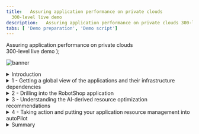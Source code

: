 ```yaml
---
title:   Assuring application performance on private clouds
  300-level live demo
description:   Assuring application performance on private clouds 300-level live demo
tabs: [ 'Demo preparation', 'Demo script']
---
```


  <span>
    Assuring application performance on private clouds<br/> 300-level live demo
  </span> );

![banner](./images/ARM-GitHub-script-banner-12-15-21.jpg)

<span id="top"></span>

<details>
<summary>Introduction</summary>
<br/>

In this growing digital economy, the application is the business.  Application performance is therefore one of highest CIO priorities.

<br/>

Most application performance issues are caused due to a lack of compute resources. Being able to proactively address this issue just-in-time and alleviate any potential starvation is at the core of application resource management. 

<br/>

In this demo, I'll show you how IBM Turbonomic helps SREs and IT Ops teams proactively assure application performance and drive operational efficiency across their mission critical deployments.

<br/>

Home Robots Inc is a fully digital global consumer electronic company that sells a growing array of innovative robots to assist with mundane household chores. RobotShop is the primary marketplace where clients browse and make online purchases. RobotShop is also a microservices-based cloud native app. Spot promotions and other marketing events around the globe result in varying, unpredictable load patterns. Poor application performance due to  underlying resource issues results in a poor customer experience. The IT Ops teams lack full stack visibility and tend to either over or under provision based on best-guesses - which is highly inefficient, very costly and risky.<br/><br/>

In this demo we will show you how Turbonomic, a solution based on Application Resource Management can help Home Robots Inc. We will:

<br/>
• See how Turbonomic stitches together a full-stack view from business applications to the platform all the way to the underlying physical infrastructure <br/>
• Examine the resource optimization recommendations generated by the AI-based platform analytics <br/>
• Demonstrate how the execution of platform-derived 'Actions' can be automated <br/>

<br/>

The scope of this demo will be restricted to application resource management of resources in private clouds, that would involve all resources in the on-prem data center behind the enterprise firewall. A different demo will illustrate application resource management as it pertains to public clouds. 

<br/>

**[Go to top](#top)**

</details>

<details>

<summary>1 - Getting a global view of the applications and their infrastructure dependencies</summary>

<br/>

| **1.1** | **Ingest data from observability platforms and other monitoring tools** |
| :--- | :--- |
| **Narration** | Turbonomic requires configuration and operational performance data to make recommendations. The more data the better.<br/><br/>RobotShop is being observed by Instana. Turbonomic, in turn, has tight integrations with Instana and other monitoring tools, gaining access to this performance data.<br/><br/>Turbonomic ingests, normalizes and builds a common data model to "stitch" together a graphical view of the application-to-resource dependencies. This is called the 'Supply Chain'. |
| **Action** &nbsp; 1.1.1 | Click **Settings** (1) and select **Target Configurations** (2). <br/> <br/> <img src="https://raw.githubusercontent.com/ibm-garage-tsa/platinum-demos/master/src/pages/300-watson-aiops-application-resource-management/images/target-configurations.jpg" width="500" /> |

| **1.2** | **Examine the global supply chain** |
| :--- | :--- |
| **Narration** | We are responsible for RobotShop - but before we dive into RobotShop it is important to take a step back and understand the global picture: what others apps are consuming shared resources, what platforms are applications deployed to, and what are the underlying infrastructure components involved.<br/><br/>The global supply chain provides the visualization and serves as a graphical organizer of the various entities in the IT stack and models the dynamic relationships all the way from the managed application, across the underlying related infrastructure layers from the private cloud all the way out to the public cloud. <br/><br/>RobotShop is a modern containerized application. It is deployed to a highly virtualized on-prem environment based on Red Hat OpenShift. <br/><br/>RobotShop shares cluster resources with other applications. Hence, the performance of RobotShop is directly impacted by competing apps and shared infrastructure. <br/><br/>1. Starting at the top you have all the Business Applications that Turbonomic is aware of in this deployment environment.<br/><br/>2. Business Applications are composed of Business Transactions - which are logical business function that an end-user would execute. A purchase or add-to-cart is an example of a business transaction. <br/><br/>3. Transactions in turn use Services - where a service is basically a REST endpoint.<br/><br/>4. The above three entities are logical entities - they do not exist physically. Services are hosted and executed in an Application component, like a Java web service running in a Tomcat application server running as a JVM.<br/><br/>5. Application components run on an application platform. For example, a container platform like Kubernetes or a VM-based platform like vSphere.<br/><br/>6. Going down the supply chain, you see the components that build up the lower layers of the application stack. These range from virtualization controllers to database servers, storage volumes, hosts and other on-premise datacenter resources, all the way out to the public cloud components (like regions and availability zones). <br/><br/>Each circle represents an IT entity, and the color reflects the current health of the entities: red points to a critical risk, yellow points to areas to improve efficiency, and green is healthy. <br/><br/>You can view historical data ranging from recent hours to the past year. This flexibility to visualize resource relationships at varying points in time is also very valuable. |
| **Action** &nbsp; 1.2.1 | Log in to the Turbonomic instance and click the home **On** button. <br/><br/> <img src="https://raw.githubusercontent.com/ibm-garage-tsa/platinum-demos/master/src/pages/300-watson-aiops-application-resource-management/images/global-supply-chain-5.jpg" width="800" /> |
| **Narration** | Let's see which Top Business Applications are at risk and  need immediate attention. The list is ordered in terms of severity.<br/><br/>We can observe that RobotShop currently has SLO violations - where response time is up and throughput is below expected service levels.<br/><br/>The Application Resource Health bar indicates that there are some critical performance issues (in red) as well as some area to improve efficiency (in yellow).<br/><br/>The Actions button will take you to the Actions panel enabling you to take the recommended actions directly from Turbonomic. |
| **Action** &nbsp; 1.2.2 | Click the **Business Applications** entity, the root and first node in the supply chain. <br/><br/> <img src="https://raw.githubusercontent.com/ibm-garage-tsa/platinum-demos/master/src/pages/300-watson-aiops-application-resource-management/images/RobotShop-SLO-Violation-5.jpg" width="800" /> |

<br/>

**[Go to top](#top)**

</details>

<details>

<summary>2 - Drilling into the RobotShop application</summary>

<br/>

| **2.1** | **Examine RobotShop resource dependencies** |
| :--- | :--- |
| **Narration** | Now that we have a broad understanding of the global view, let's examine the health of our app RobotShop. This is called 'scoping'. <br/><br/>The resource dependency graph serves as a single source of information and helps bridge the communication gap that can exists between the application owners and IT Ops teams. |
| **Action** &nbsp; 2.1.1 | Click the **RobotShop** link to scope to RobotShop. <br/> <br/> <img src="https://raw.githubusercontent.com/ibm-garage-tsa/platinum-demos/master/src/pages/300-watson-aiops-application-resource-management/images/RobotShop-Supply-Chain.jpg" width="800" /> |
| **Narration** | The supply chain is scoped to RobotShop. The charts provide a quick view of the overall operating health of RobotShop.<br/><br/>Turbonomic builds its application-awareness from tools like Instana and discovers Kubernetes pods via a set of deployed probes. Since RobotShop is a Kubernetes-based cloud native application, all the entities appearing in the supply chain are specific to a container platform infrastructure. The container platform in this case is RHOCP and runs on a VMWare cluster on-prem. Hence, there are no public cloud entities in the RobotShop supply chain. |
| **Action** &nbsp; 2.1.2 | On the **Pending Actions** chart, click  **Show All**. <br/> <br/> <img src="https://raw.githubusercontent.com/ibm-garage-tsa/platinum-demos/master/src/pages/300-watson-aiops-application-resource-management/images/pending-actions-show-all-5.jpg" width="500" /> |
| **Narration** | The Turbonomic engine performs an ongoing holistic analysis of the environment. Based on the analysis, Turbonomic generates actions that you can take to resolve and avoid emerging problems. The actions are scoped to the containers that are part of the RobotShop deployment. <br/><br/>Here we can see container resize actions, categorized as performance and efficiency actions and displayed for you to either investigate further or execute directly. Container Resize up actions are typically performance-centric actions that are driven to resolve an underlying resource congestion issue.<br/><br/>Container Resize down actions are typically efficiency-centric actions that are pointing to a resource optimization opportunity likely a consequence of resource over-provisioning. |
| **Action** &nbsp; 2.1.3 | On the **Action Center** panel, select **Workload Controller** and click **Details**. <br/> <br/> <img src="https://raw.githubusercontent.com/ibm-garage-tsa/platinum-demos/master/src/pages/300-watson-aiops-application-resource-management/images/RobotShop-Performance-Action-click-DETAILS.jpg" width="800" /> |

<br/>

**[Go to top](#top)**

</details>

<details>

<summary>3 - Understanding the AI-derived resource optimization recommendations </summary>

<br/>

| **3.1** | **Analyze a RobotShop performance recommendation** |
| :--- | :--- |
| **Narration** | Let's explore one of the generated RobotShop performance actions recommendations in more detail. |
| **Action** &nbsp; 3.1.1 | On the **Action Details** page, click **Expand Details** to inspect the rationale behind the recommendations.<br/> <br/> <img src="https://raw.githubusercontent.com/ibm-garage-tsa/platinum-demos/master/src/pages/300-watson-aiops-application-resource-management/images/Expand-Action-Details.jpg" width="800" /> |
| **Narration** | The graphs show imminent congestion of virtual memory for the RobotShop card pod. This is based on the a percentile analysis from the last 30 days observation period. A recommendation is made: upsize the existing memory from 100 MB to 228 MB. The analysis also shows that if this action is take it will result in a reduction of memory utilization from 82% to 36%. This memory upsizing will mitigate the detected risk of contention for memory resources. |

| **3.2** | **Analyze a RobotShop efficiency recommendation** |
| :--- | :--- |
| **Narration** | When the architect initially does sizing, the values are based on best-guesses and taking a safer path typically results in over-provisioning of resources. Therefore there is often opportunity to reclaim unused expensive resources and save costs. |
| **Action** &nbsp; 3.2.1 | On the **Action Center** panel, select **rabbitmq**. Click **Details**.<br/><br/> <img src="https://raw.githubusercontent.com/ibm-garage-tsa/platinum-demos/master/src/pages/300-watson-aiops-application-resource-management/images/rabbitmq-overprovisioning-1.jpg" width="800" /> <br/><img src="https://raw.githubusercontent.com/ibm-garage-tsa/platinum-demos/master/src/pages/300-watson-aiops-application-resource-management/images/rabbitmq-overprovisioning-2.jpg" width="800" /> |
| **Narration** | Based on resource analysis of the RobotShop rabbitmq service we can see that memory is over-provisioned and can be reduced. An Efficiency recommendation is being made to reduce the memory of the pod from 512 MB to 384 MB. The downsizing will improve memory utilization without impacting overall service performance.<br/><br/>CPU on the other hand is potentially risky at 90% utilization level. The CPU congestion can result in a performance degradation of this service.  A recommendation is also being made to double the CPU capacity of the RobotShop rabbitmq container. |

| **3.3** | **Analyze an efficiency action** |
| :--- | :--- |
| **Narration** | The performance of service depends on the availability of compute resources to the encapsulating pod. The pod runs on a node - hence the performance and efficiency of the node matters. We will see how Turbonomic is able to intelligently and proactively redistribute workloads in real-time to better optimize the full stack. |
| **Action** &nbsp; 3.3.1 | On the **RobotShop** Supply chain, hover over the **Namespace** entity. Inspect the popup to get a quick view of the risks, then click **Namespace**.<br/> <br/> <img src="https://raw.githubusercontent.com/ibm-garage-tsa/platinum-demos/master/src/pages/300-watson-aiops-application-resource-management/images/RobotShop-Namespace.jpg" width="500" />
| **Narration** | A Namespace is a logical pool of resources in a Kubernetes environment that manages workloads based on specific requirements or business needs.  The Capacity and Usage chart provides a quick view into quotas set on this cluster and the relative utilization of the resources. These quotas serve as the guardrails when making container sizing decisions. In the Top Services chart it shows that the RobotShop rabbitmq service can benefit from some performance and efficiency actions. |
| **Action** &nbsp; 3.3.2 | On the **Service-robot-shop/rabbitmq** row, click **Actions**.<br/><br/>  <img src="https://raw.githubusercontent.com/ibm-garage-tsa/platinum-demos/master/src/pages/300-watson-aiops-application-resource-management/images/RabbitMQ-Actions-Click.jpg" width="800" /> |
| **Action** &nbsp; 3.3.3 | On the **Action Center** panel, under **Move**, select **Container Pods**, then **robotshop/rabbitmq** under **Move Actions**. Click **Details**.<br/> <br/> <img src="https://raw.githubusercontent.com/ibm-garage-tsa/platinum-demos/master/src/pages/300-watson-aiops-application-resource-management/images/rabbitmq-Action-Details-1.jpg" width="800" /> |
| **Narration** | The RobotShop rabbitmq service is a queueing service hosting the RabbitMQ server. Turbonomic analysis indicates that the worker node currently hosting the rabbitmq service is under-utilized and that operational efficiency can be further improved by moving this service to another worker node and in that process consolidating the cluster resources on fewer worker nodes. The analytics also computes the approximate future resource utilization rates of the source and target worker nodes if the actions were to be taken. In the absence of these capabilities the alternate manual approach can be slow, reactive, error-prone and increasingly challenging as the number of services on the cluster grow.<br/><br/>Last but not least, the analytics also inform the user whether these resource optimization actions can be taken right from within Turbonomic. Let's look at that next. |
 
<br/>

**[Go to top](#top)**

</details>

<details>

<summary>4 - Taking action and putting your application resource management into autoPilot </summary>

<br/>

| **4.1** | **Take action** |
| :--- | :--- |
| **Narration** | A primary outcome of the application resource management process is to generate a set of actions that the user can take to proactively avoid a potential performance issue. All actions generated appear as pending and can be viewed in the Pending Actions chart, as we've seen above. We can then determine whether to execute them manually right from within Turbonomic or automate the action execution and remove or minimize the human intervention. Let's look at the manual execution process first. |
| **Action** &nbsp; 4.1.1 | In the **Action Center** panel, under **Move**, select the **robot-shop/rabbitmq** action. Click **Execute Action**.<br/><br/> <img src="https://raw.githubusercontent.com/ibm-garage-tsa/platinum-demos/master/src/pages/300-watson-aiops-application-resource-management/images/Take-Action-Manually.jpg" width="800" /> |
| **Narration** | Now let's manually execute the recommended resource Efficiency action on the robot-shop/rabbitmq service. Turbonomic allows you to execute the recommended action right from within the platform - this is very convenient and enhances productivity as no tool hopping is necessary and all the audit trails of what actions were executed, by whom and when are easily available for compliance purposes if necessary. |

| **4.2** | **Automating action execution and eliminating manual intervention** |
| :--- | :--- |
| **Narration** | RobotShop is composed of a dozen or so microservices. Given the fluctuating demand patterns and the availability of computing capacity, resource optimization actions will be continuously generated by the platform - with the sole goal of keeping RobotShop in the 'desired state'. <br/><br/>We will now briefly walk through steps to define (automation) policies to automate the execution of these actions. |
| **Action** &nbsp; 4.2.1 | From **Settings**, click **Policies**, then click **New Automation Policy** and select **Container Pod**.<br/> <br/> <img src="https://raw.githubusercontent.com/ibm-garage-tsa/platinum-demos/master/src/pages/300-watson-aiops-application-resource-management/images/Automation-Policy-1.jpg" width="500" /> |
| **Narration** | The process defining an automation policy is the same across the various entity types, but the Action Types vary as they are entity specific. |
| **Action** &nbsp; 4.2.2 | Fill out the **Action and Orchestration** panel as shown below.<br/><br/> Define the **Action Types** that will be automated by this automation policy: **Move**, **Suspend**, **Provision**.<br/><br/>Set **Action Generation** --> **Generate Actions**.<br/><br/>Set **Action Acceptance** --> **Automatic**.<br/><br/>**Do not** click **Submit**.<br/> <br/> <img src="https://raw.githubusercontent.com/ibm-garage-tsa/platinum-demos/master/src/pages/300-watson-aiops-application-resource-management/images/Automation-Policy-2.jpg" width="500" /> |
| **Narration** | Once the Automation Policy is saved it will go into effect. All actions generated such as Move, Suspend, and Provision will now be executed automatically.<br/><br/>The main benefit and best-practice of Turbonomic, is to have an increasing number of actions be executed automatically. This will remove human intervention and leverage automation to maintain application performance and improve operational efficiency. |

<br/>

**[Go to top](#top)**

</details>

<details>

<summary>Summary</summary>

<br/>

In this demo we used RobotShop, a cloud-native application, to demonstrate how Turbonomic, leverages the principles of Application Resource Management to:<br/><br/>

• Provide full stack visibility and control into your diverse deployment environments;<br/>
• Conduct continuous application-aware resource optimization, balancing demand and supply in realtime;<br/>
• Enable the automated execution of the AI-derived platform-generated actions. 

<br/>

We demonstrated how Turbonomic can  analyze-detect-act to assure the performance of your applications and to improve the operational efficiency of the supporting application infrastructure. Using RobotShop, we walked through examples of how Turbonomic can augment the well-known benefits of a container platform to provided additional and high-value capabilities that range from intelligent container right sizing and SLA management to over-provisioning and cluster-wide workload consolidation.

<br/>

**[Go to top](#top)**

</details>
